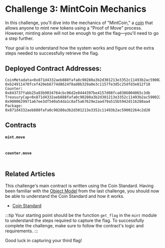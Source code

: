 




# Challenge 3: MintCoin Mechanics

In this challenge, you'll dive into the mechanics of "MintCoin," a [coin](../standards/coin.mdx) that allows anyone to mint new tokens using a "Proof of Move" process. However, minting alone will not be enough to get the flag—you'll need to go a step further.

Your goal is to understand how the system works and figure out the extra steps needed to successfully retrieve the flag.


## Deployed Contract Addresses:
```
CoinMetadata<0x871d4332aeb888fafa0c90280a3b2d301213e3352c11493b2ac59002264c2d20::mintcoin::MINTCOIN>: 0xb24911470fcef420eb6774d8624f8ad8b329a0e3c1157fe3d5c25dfd3e812f10
Counter: 0x843737fabb25a83b9034764cbc06d2e0444397be4157d08fca0306004065c3db
TreasuryCap<0x871d4332aeb888fafa0c90280a3b2d301213e3352c11493b2ac59002264c2d20::mintcoin::MINTCOIN>: 0x9000629971a67ee3df540a54da1c8af5a67629e2aa479a515b5942d116288aa4
Package: 0x871d4332aeb888fafa0c90280a3b2d301213e3352c11493b2ac59002264c2d20
```

## Contracts

#### `mint.move`
```move file=<rootDir>/docs/examples/move/ctf/challenge_3/sources/mint.move
```

#### `counter.move`
```move file=<rootDir>/docs/examples/move/ctf/challenge_3/sources/counter.move
```


## Related Articles
This challenge's main contract is written using the Coin Standard. Having been familiar with the [Object Model](../iota-101/objects/object-model.mdx) from the last challenge, you should now be able to understand the Coin Standard and how it works.

- [Coin Standard](../standards/coin.mdx)



:::tip
Your starting point should be the function `get_flag` in the `mint` module to understand the steps required to capture the flag. To successfully complete the challenge, make sure to follow the contract's logic and requirements. 
:::

Good luck in capturing your third flag!



<ChallengeVerifier expectedObjectType="0x871d4332aeb888fafa0c90280a3b2d301213e3352c11493b2ac59002264c2d20::mintcoin::Flag" />